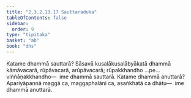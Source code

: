 ```yaml
---
title: "2.3.2.13.17 Sauttaraduka"
tableOfContents: false
sidebar:
  order: 9
type: "tipitaka"
basket: "ab"
book: "dhs"
---
```



<DynamicBreadcrumb />

<Division number="1299" book="dhs" bookNo="29" page="255">

<Paragraph number="2000" book="dhs">
Katame dhammā sauttarā? Sāsavā kusalākusalābyākatā dhammā kāmāvacarā, rūpāvacarā, arūpāvacarā; rūpakkhandho …pe…  viññāṇakkhandho—  ime dhammā sauttarā.
</Paragraph>

</Division>
<Division number="1300" book="dhs" bookNo="29" page="255">

<Paragraph number="2001" book="dhs">
Katame dhammā anuttarā? Apariyāpannā maggā ca, maggaphalāni ca, asaṅkhatā ca dhātu—  ime dhammā anuttarā.
</Paragraph>
</Division>